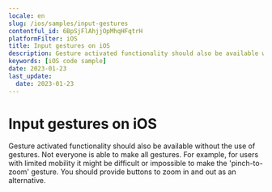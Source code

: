 ```yaml
---
locale: en
slug: /ios/samples/input-gestures
contentful_id: 6BpSjFlAhjjOpMhqHFqtrH
platformFilter: iOS
title: Input gestures on iOS
description: Gesture activated functionality should also be available without the use of gestures.
keywords: [iOS code sample]
date: 2023-01-23
last_update:
  date: 2023-01-23
---
```


# Input gestures on iOS

Gesture activated functionality should also be available without the use of gestures. Not everyone is able to make all gestures. For example, for users with limited mobility it might be difficult or impossible to make the 'pinch-to-zoom' gesture. You should provide buttons to zoom in and out as an alternative.

<CodeSample id="input-gestures" locale="en" platform="ios"/>
